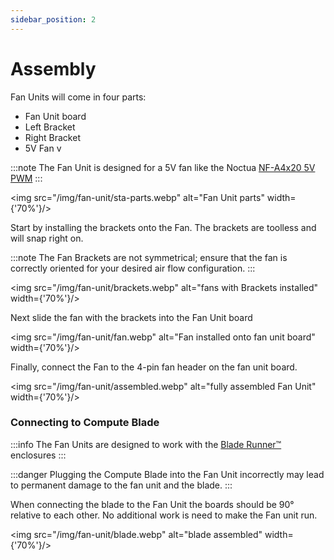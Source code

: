 ```yaml
---
sidebar_position: 2
---
```


# Assembly

Fan Units will come in four parts:
- Fan Unit board
- Left Bracket
- Right Bracket
- 5V Fan v

:::note
    The Fan Unit is designed for a 5V fan like the Noctua [NF-A4x20 5V PWM](https://noctua.at/en/products/fan/nf-a4x20-5v-pwm)
:::

<img src="/img/fan-unit/sta-parts.webp" alt="Fan Unit parts" width={'70%'}/>

Start by installing the brackets onto the Fan. The brackets are toolless and will snap right on.

:::note
    The Fan Brackets are not symmetrical; ensure that the fan is correctly oriented for your desired air flow configuration.
:::

<img src="/img/fan-unit/brackets.webp" alt="fans with Brackets installed" width={'70%'}/>

Next slide the fan with the brackets into the Fan Unit board

<img src="/img/fan-unit/fan.webp" alt="Fan installed onto fan unit board" width={'70%'}/>

Finally, connect the Fan to the 4-pin fan header on the fan unit board.

<img src="/img/fan-unit/assembled.webp" alt="fully assembled Fan Unit" width={'70%'}/>

### Connecting to Compute Blade
:::info
    The Fan Units are designed to work with the [Blade Runner™️](/blade-runner) enclosures
:::

:::danger
    Plugging the Compute Blade into the Fan Unit incorrectly may lead to permanent damage to the fan unit and the blade.
:::

When connecting the blade to the Fan Unit the boards should be 90° relative to each other.
No additional work is need to make the Fan unit run.


<img src="/img/fan-unit/blade.webp" alt="blade assembled" width={'70%'}/>
